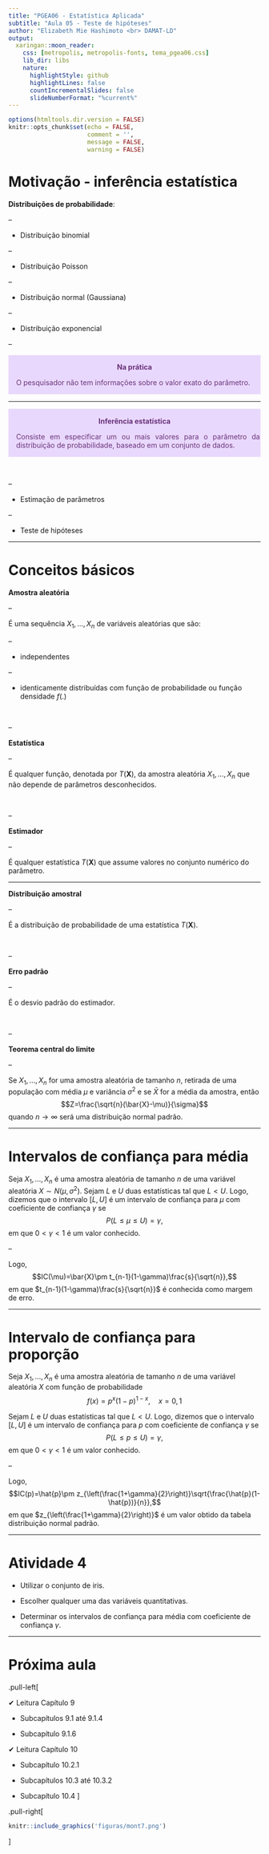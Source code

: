 ```yaml
---
title: "PGEA06 - Estatística Aplicada"
subtitle: "Aula 05 - Teste de hipóteses" 
author: "Elizabeth Mie Hashimoto <br> DAMAT-LD"
output:
  xaringan::moon_reader:
    css: [metropolis, metropolis-fonts, tema_pgea06.css]
    lib_dir: libs
    nature:
      highlightStyle: github
      highlightLines: false
      countIncrementalSlides: false
      slideNumberFormat: "%current%"
---
```


```r
options(htmltools.dir.version = FALSE)
knitr::opts_chunk$set(echo = FALSE, 
                      comment = '',
                      message = FALSE,
                      warning = FALSE)
```
<style> 
#caixa {
  border: 1px solid;
  padding: 10px;
  box-shadow: 5px 10px blue;
}
div {
  text-align: justify;
  text-justify: inter-word;
}
</style>

# Motivação - inferência estatística

**Distribuições de probabilidade**:

--

+ Distribuição binomial

--

+ Distribuição Poisson

--

+ Distribuição normal (Gaussiana)

--

+ Distribuição exponencial

--

<div class="warning" style='padding:0.1em; background-color:#E9D8FD; color:#69337A'>
<span>
<p style='margin-top:1em; text-align:center'>
<b>Na prática</b></p>
<p style='margin-left:1em;'>
O pesquisador não tem informações sobre o valor exato do
parâmetro.
</p>
</span>
</div>

---

<div class="warning" style='padding:0.1em; background-color:#E9D8FD; color:#69337A'>
<span>
<p style='margin-top:1em; text-align:center'>
<b>Inferência estatística</b></p>
<p style='margin-left:1em;'>
Consiste em especificar um ou mais valores para o parâmetro da distribuição de probabilidade, baseado em um
conjunto de dados.
</p>
</span>
</div>

<br>

--

- Estimação de parâmetros

--

- Teste de hipóteses

---

# Conceitos básicos

**Amostra aleatória**

--

É uma sequência $X_1,\ldots, X_n$ de variáveis aleatórias que são:

--

- independentes

--

- identicamente distribuídas com função de probabilidade ou função densidade $f(.)$

<br>

--

**Estatística**

--

É qualquer função, denotada por $T(\mathbf{X})$, da amostra aleatória $X_1, \ldots, X_n$ que não depende de parâmetros desconhecidos.

<br>

--

**Estimador**

--

É qualquer estatística $T(\mathbf{X})$ que assume valores no conjunto numérico do parâmetro.

---

**Distribuição amostral**

--

É a distribuição de probabilidade de uma estatística $T(\mathbf{X})$.

<br>

--

**Erro padrão**

--

É o desvio padrão do estimador.

<br>

--

**Teorema central do limite**

--

Se $X_1,\ldots, X_n$ for uma amostra aleatória de tamanho $n$, retirada de uma população com média $\mu$ e variância $\sigma^2$ e se $\bar{X}$ for a média da amostra, então
$$Z=\frac{\sqrt{n}(\bar{X}-\mu)}{\sigma}$$
quando $n\rightarrow\infty$ será uma distribuição normal padrão.

---

# Intervalos de confiança para média

Seja $X_1,\ldots, X_n$ é uma amostra aleatória de tamanho $n$ de uma variável aleatória $X\sim N(\mu,\sigma^2)$. Sejam $L$ e $U$ duas estatísticas tal que $L<U$. Logo, dizemos que o intervalo $[L, U]$ é um intervalo de confiança para $\mu$ com coeficiente de confiança $\gamma$ se
		$$P(L\leq\mu\leq U)=\gamma,$$
em que $0<\gamma<1$ é um valor conhecido.

--

Logo,
	$$IC(\mu)=\bar{X}\pm t_{n-1}(1-\gamma)\frac{s}{\sqrt{n}},$$
	em que $t_{n-1}(1-\gamma)\frac{s}{\sqrt{n}}$ é conhecida como margem de erro.

---

# Intervalo de confiança para proporção

Seja $X_1,\ldots, X_n$ é uma amostra aleatória de tamanho $n$ de uma variável aleatória $X$ com função de probabilidade
$$f(x)=p^x(1-p)^{1-x}, \quad x=0,1$$

Sejam $L$ e $U$ duas estatísticas tal que $L<U$. Logo, dizemos que o intervalo $[L, U]$ é um intervalo de confiança para $p$ com coeficiente de confiança $\gamma$ se
		$$P(L\leq p\leq U)=\gamma,$$
em que $0<\gamma<1$ é um valor conhecido.

--

Logo, 
$$IC(p)=\hat{p}\pm z_{\left(\frac{1+\gamma}{2}\right)}\sqrt{\frac{\hat{p}(1-\hat{p})}{n}},$$
	em que $z_{\left(\frac{1+\gamma}{2}\right)}$ é um valor obtido da tabela distribuição normal padrão.

---

# Atividade 4

- Utilizar o conjunto de iris.

- Escolher qualquer uma das variáveis quantitativas.

- Determinar os intervalos de confiança para média com coeficiente de confiança $\gamma$. 

---

# Próxima aula

.pull-left[

&#10004; Leitura Capítulo 9

- Subcapítulos 9.1 até 9.1.4

- Subcapítulo 9.1.6

&#10004; Leitura Capítulo 10

- Subcapítulo 10.2.1

- Subcapítulos 10.3 até 10.3.2

- Subcapítulo 10.4
]

.pull-right[
```r
knitr::include_graphics('figuras/mont7.png')
```
]

